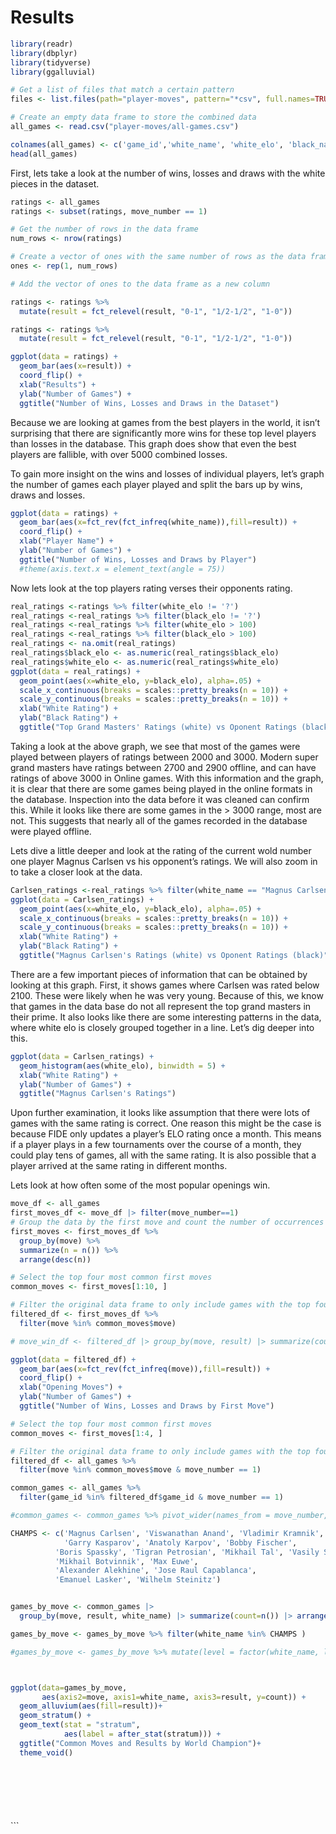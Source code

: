 # Results
```r
library(readr)
library(dbplyr)
library(tidyverse)
library(ggalluvial)
```

```r
# Get a list of files that match a certain pattern
files <- list.files(path="player-moves", pattern="*csv", full.names=TRUE, recursive=FALSE)

# Create an empty data frame to store the combined data
all_games <- read.csv("player-moves/all-games.csv")
```

```r
colnames(all_games) <- c('game_id','white_name', 'white_elo', 'black_name', 'black_elo', 'result', 'move_number', 'move')
head(all_games)
```
First, lets take a look at the number of wins, losses and draws with the white pieces in the dataset.
```r
ratings <- all_games
ratings <- subset(ratings, move_number == 1)

# Get the number of rows in the data frame
num_rows <- nrow(ratings)

# Create a vector of ones with the same number of rows as the data frame
ones <- rep(1, num_rows)

# Add the vector of ones to the data frame as a new column

ratings <- ratings %>% 
  mutate(result = fct_relevel(result, "0-1", "1/2-1/2", "1-0"))

ratings <- ratings %>% 
  mutate(result = fct_relevel(result, "0-1", "1/2-1/2", "1-0"))

ggplot(data = ratings) +
  geom_bar(aes(x=result)) +
  coord_flip() +
  xlab("Results") +
  ylab("Number of Games") +
  ggtitle("Number of Wins, Losses and Draws in the Dataset")
```
Because we are looking at games from the best players in the world, it isn't surprising that there are significantly more wins for these top level players than losses in the database. This graph does show that even the best players are fallible, with over 5000 combined losses. 

To gain more insight on the wins and losses of individual players, let's graph the number of games each player played and split the bars up by wins, draws and losses.

```r
ggplot(data = ratings) +
  geom_bar(aes(x=fct_rev(fct_infreq(white_name)),fill=result)) +
  coord_flip() +
  xlab("Player Name") +
  ylab("Number of Games") +
  ggtitle("Number of Wins, Losses and Draws by Player")
  #theme(axis.text.x = element_text(angle = 75))
```

Now lets look at the top players rating verses their opponents rating.


```r
real_ratings <-ratings %>% filter(white_elo != '?')
real_ratings <-real_ratings %>% filter(black_elo != '?')
real_ratings <-real_ratings %>% filter(white_elo > 100)
real_ratings <-real_ratings %>% filter(black_elo > 100)
real_ratings <- na.omit(real_ratings)
real_ratings$black_elo <- as.numeric(real_ratings$black_elo)
real_ratings$white_elo <- as.numeric(real_ratings$white_elo)
ggplot(data = real_ratings) +
  geom_point(aes(x=white_elo, y=black_elo), alpha=.05) +
  scale_x_continuous(breaks = scales::pretty_breaks(n = 10)) +
  scale_y_continuous(breaks = scales::pretty_breaks(n = 10)) +
  xlab("White Rating") +
  ylab("Black Rating") +
  ggtitle("Top Grand Masters' Ratings (white) vs Oponent Ratings (black)")
```

Taking a look at the above graph, we see that most of the games were played between players of ratings between 2000 and 3000. Modern super grand masters have ratings between 2700 and 2900 offline, and can have ratings of above 3000 in Online games. With this information and the graph, it is clear that there are some games being played in the online formats in the database. Inspection into the data before it was cleaned can confirm this. While it looks like there are some games in the > 3000 range, most are not. This suggests that nearly all of the games recorded in the database were played offline.

Lets dive a little deeper and look at the rating of the current wold number one player Magnus Carlsen vs his opponent's ratings. We will also zoom in to take a closer look at the data.

```r
Carlsen_ratings <-real_ratings %>% filter(white_name == "Magnus Carlsen")
ggplot(data = Carlsen_ratings) +
  geom_point(aes(x=white_elo, y=black_elo), alpha=.05) +
  scale_x_continuous(breaks = scales::pretty_breaks(n = 10)) +
  scale_y_continuous(breaks = scales::pretty_breaks(n = 10)) +
  xlab("White Rating") +
  ylab("Black Rating") +
  ggtitle("Magnus Carlsen's Ratings (white) vs Oponent Ratings (black)")
```

There are a few important pieces of information that can be obtained by looking at this graph. First, it shows games where Carlsen was rated below 2100. These were likely when he was very young. Because of this, we know that games in the data base do not all represent the top grand masters in their prime. It also looks like there are some interesting patterns in the data, where white elo is closely grouped together in a line. Let's dig deeper into this.

```r
ggplot(data = Carlsen_ratings) +
  geom_histogram(aes(white_elo), binwidth = 5) +
  xlab("White Rating") +
  ylab("Number of Games") +
  ggtitle("Magnus Carlsen's Ratings")
```
Upon further examination, it looks like assumption that there were lots of games with the same rating is correct. One reason this might be the case is because FIDE only updates a player's ELO rating once a month. This means if a player plays in a few tournaments over the course of a month, they could play tens of games, all with the same rating. It is also possible that a player arrived at the same rating in different months.

Lets look at how often some of the most popular openings win.

```r
move_df <- all_games
first_moves_df <- move_df |> filter(move_number==1)
# Group the data by the first move and count the number of occurrences of each move
first_moves <- first_moves_df %>%
  group_by(move) %>%
  summarize(n = n()) %>%
  arrange(desc(n))

# Select the top four most common first moves
common_moves <- first_moves[1:10, ]

# Filter the original data frame to only include games with the top four first moves
filtered_df <- first_moves_df %>%
  filter(move %in% common_moves$move)

# move_win_df <- filtered_df |> group_by(move, result) |> summarize(count=n())

ggplot(data = filtered_df) +
  geom_bar(aes(x=fct_rev(fct_infreq(move)),fill=result)) +
  coord_flip() +
  xlab("Opening Moves") +
  ylab("Number of Games") +
  ggtitle("Number of Wins, Losses and Draws by First Move")
```
```r
# Select the top four most common first moves
common_moves <- first_moves[1:4, ]

# Filter the original data frame to only include games with the top four first moves
filtered_df <- all_games %>%
  filter(move %in% common_moves$move & move_number == 1)

common_games <- all_games %>%
  filter(game_id %in% filtered_df$game_id & move_number == 1)

#common_games <- common_games %>% pivot_wider(names_from = move_number, values_from = move) 

CHAMPS <- c('Magnus Carlsen', 'Viswanathan Anand', 'Vladimir Kramnik',
            'Garry Kasparov', 'Anatoly Karpov', 'Bobby Fischer',
          'Boris Spassky', 'Tigran Petrosian', 'Mikhail Tal', 'Vasily Smyslov',
          'Mikhail Botvinnik', 'Max Euwe',
          'Alexander Alekhine', 'Jose Raul Capablanca',
          'Emanuel Lasker', 'Wilhelm Steinitz')


games_by_move <- common_games |> 
  group_by(move, result, white_name) |> summarize(count=n()) |> arrange(count)

games_by_move <- games_by_move %>% filter(white_name %in% CHAMPS )

#games_by_move <- games_by_move %>% mutate(level = factor(white_name, levels = CHAMPS))



ggplot(data=games_by_move,
       aes(axis2=move, axis1=white_name, axis3=result, y=count)) +
  geom_alluvium(aes(fill=result))+
  geom_stratum() +
  geom_text(stat = "stratum",
            aes(label = after_stat(stratum))) +
  ggtitle("Common Moves and Results by World Champion")+
  theme_void()
  
  

  




```







```